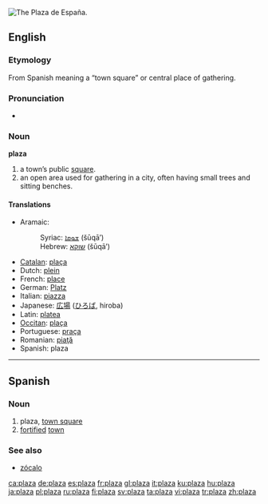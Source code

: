 [[Image:Plaza de España.jpg|thumb|right|The Plaza de España.]]
{{also|plaża}}
==English==

===Etymology===
From Spanish meaning a “town square” or central place of gathering.

===Pronunciation===
* {{audio|en-us-plaza.ogg|Audio (US)}}
*: {{rhymes|ɑːzə}}

===Noun===
'''plaza'''

# a town’s public [[square]].
# an open area used for gathering in a city, often having small trees and sitting benches.

====Translations====
* Aramaic:
*: Syriac: [[ܫܘܩܐ]] (šūqā’) {{m}}
*: Hebrew: [[שוקא]] (šūqā’) {{m}}
* [[Catalan]]: [[plaça]]
* Dutch: [[plein]] {{n}}
* French: [[place]]
* German: [[Platz]] {{m}}
* Italian: [[piazza]]
* Japanese: [[広場]] ([[ひろば]], hiroba)
* Latin: [[platea]]
* [[Occitan]]: [[plaça]]
* Portuguese: [[praça]]
* Romanian: [[piaţă]]
* Spanish: plaza

----

==Spanish==

===Noun===
{{es-noun-f}}

# plaza, [[town square]]
# [[fortified]] [[town]]

===See also===
* [[zócalo]]

[[ca:plaza]]
[[de:plaza]]
[[es:plaza]]
[[fr:plaza]]
[[gl:plaza]]
[[it:plaza]]
[[ku:plaza]]
[[hu:plaza]]
[[ja:plaza]]
[[pl:plaza]]
[[ru:plaza]]
[[fi:plaza]]
[[sv:plaza]]
[[ta:plaza]]
[[vi:plaza]]
[[tr:plaza]]
[[zh:plaza]]